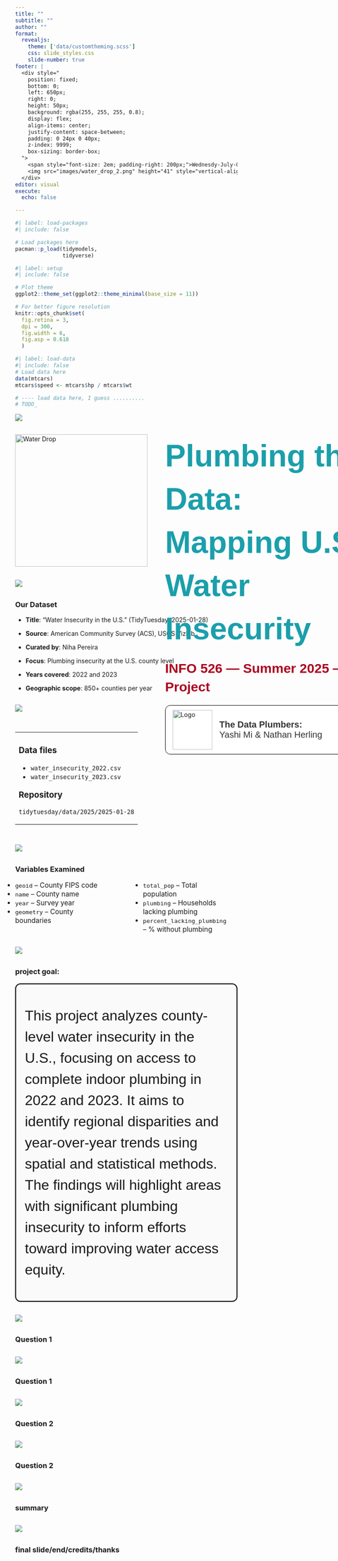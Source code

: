 ```yaml
---
title: ""
subtitle: ""
author: ""
format:
  revealjs:
    theme: ['data/customtheming.scss']
    css: slide_styles.css
    slide-number: true
footer: |
  <div style="
    position: fixed;
    bottom: 0;
    left: 650px;
    right: 0;
    height: 50px;
    background: rgba(255, 255, 255, 0.8);
    display: flex;
    align-items: center;
    justify-content: space-between;
    padding: 0 24px 0 40px;
    z-index: 9999;
    box-sizing: border-box;
  ">
    <span style="font-size: 2em; padding-right: 200px;">Wednesdy-July-02-2025</span>
    <img src="images/water_drop_2.png" height="41" style="vertical-align: middle;" />
  </div>
editor: visual
execute:
  echo: false

---
```


```r
#| label: load-packages
#| include: false

# Load packages here
pacman::p_load(tidymodels,
               tidyverse)

```

```r
#| label: setup
#| include: false

# Plot theme
ggplot2::theme_set(ggplot2::theme_minimal(base_size = 11))

# For better figure resolution
knitr::opts_chunk$set(
  fig.retina = 3, 
  dpi = 300, 
  fig.width = 6, 
  fig.asp = 0.618 
  )
```

```r
#| label: load-data
#| include: false
# Load data here
data(mtcars)
mtcars$speed <- mtcars$hp / mtcars$wt

# ---- load data here, I guess ..........
# TODO_
```
<!-- slide 0 -->
:::{.banner-container style="margin-bottom: 30px;"}
![](images/banner_2.png){.banner-image style="max-width: 100%; height: auto;"}
:::

```{=html}
<div style="position: relative; display: flex; align-items: flex-start; margin-top: 30px; min-height: 300px;">
  
  <!-- Left image -->
  <div style="flex-shrink: 0; margin-right: 40px;">
    <img src="images/blue_water_2.png" alt="Water Drop" style="height: 300px;" />
  </div>

  <!-- Right column: Text + Logo block -->
  <div style="display: flex; flex-direction: column; justify-content: space-between; height: 300px;">
    
    <!-- Text block -->
    <div style="
      font-size: 70px;
      font-weight: bold;
      font-family: Arial, sans-serif;
      text-align: left;
      line-height: 1.4;
      color: #1B9FAB;
    ">
      Plumbing the Data:<br>
      Mapping U.S. Water Insecurity

      <div style="font-size: 30px; margin-top: 20px; color: #AB0520;">
        INFO 526 — Summer 2025 — Final Project
      </div>
    </div>

    <!-- Larger Logo block -->
    <div style="
      display: flex;
      align-items: center;
      border: 1px solid black;
      border-radius: 12px;
      padding: 10px 16px;
      background-color: #fff;
      margin-top: 20px;
      width: 480px;
    ">
      <img src="images/data_plumbers.png" alt="Logo" style="height: 90px; margin-right: 16px;" />
      <span style="
        font-size: 20px;
        font-family: Arial, sans-serif;
        color: #333;
      ">
        <strong>The Data Plumbers:</strong><br>Yashi Mi & Nathan Herling
      </span>
    </div>
  </div>
</div>

```

<!--Slide 1 -->
##
:::{.banner-container style="margin-bottom: 30px;"}
![](images/banner_2.png){.banner-image style="max-width: 100%; height: auto;"}
:::

### Our Dataset 

<div class="cell_text_block">
- **Title**: "Water Insecurity in the U.S." (TidyTuesday, 2025-01-28)  
- **Source**: American Community Survey (ACS), USGS Vizlab  
- **Curated by**: Niha Pereira  

- **Focus**: Plumbing insecurity at the U.S. county level  
- **Years covered**: 2022 and 2023  
- **Geographic scope**: 850+ counties per year
</div>


<!--Slide 2 -->
##
:::{.banner-container style="margin-bottom: 30px;"}
![](images/banner_2.png){.banner-image style="max-width: 100%; height: auto;"}
:::

```{=html}
<div style="width: 100%; display: flex; justify-content: flex-start;">
  <table style="width: 80%;">
    <tr>
      <td style="vertical-align: top;">
        <h3>Data files</h3>
        <ul>
          <li><code>water_insecurity_2022.csv</code></li>
          <li><code>water_insecurity_2023.csv</code></li>
        </ul>
        <h3 style="margin-top: 20px;">Repository</h3>
        <p><code>tidytuesday/data/2025/2025-01-28</code></p>
      </td>
    </tr>
  </table>
</div>
```

<!-- slide 3 -->
##
:::{.banner-container style="margin-bottom: 30px;"}
![](images/banner_2.png){.banner-image style="max-width: 100%; height: auto;"}
:::
### Variables Examined
```{=html}
<div style="
  display: grid;
  grid-template-columns: 1fr 1fr;
  column-gap: 60px;
  width: 95%;
  font-size: 110%;
  margin: 0;
  padding: 0;
">

  <div style="line-height: 1.3;">
    <ul style="margin: 0; padding-left: 0;">
      <li><code>geoid</code> – County FIPS code</li>
      <li><code>name</code> – County name</li>
      <li><code>year</code> – Survey year</li>
      <li><code>geometry</code> – County boundaries</li>
    </ul>
  </div>

  <div style="line-height: 1.3; padding-left: 20px;">
    <ul style="margin: 0; padding-left: 20px;">
      <li><code>total_pop</code> – Total population</li>
      <li><code>plumbing</code> – Households lacking plumbing</li>
      <li><code>percent_lacking_plumbing</code> – % without plumbing</li>
    </ul>
  </div>

</div>

```

<!--Slide 4 -->
##
:::{.banner-container style="margin-bottom: 30px;"}
![](images/banner_2.png){.banner-image style="max-width: 100%; height: auto;"}
:::
### project goal:
<div style="
  border: 2px solid black;
  border-radius: 12px;
  padding: 15px 20px;
  max-width: 800px;
  font-family: Arial, sans-serif;
  font-size: 2rem;
  line-height: 1.5;
  background-color: #fafafa;
  ">
  This project analyzes county-level water insecurity in the U.S., focusing on access to complete indoor plumbing in 2022 and 2023. It aims to identify regional disparities and year-over-year trends using spatial and statistical methods. The findings will highlight areas with significant plumbing insecurity to inform efforts toward improving water access equity.
</div>


<!--Slide 5 -->
##
:::{.banner-container style="margin-bottom: 30px;"}
![](images/banner_2.png){.banner-image style="max-width: 100%; height: auto;"}
:::
### Question 1

<!--Slide 6 -->
##
:::{.banner-container style="margin-bottom: 30px;"}
![](images/banner_2.png){.banner-image style="max-width: 100%; height: auto;"}
:::
### Question 1

<!--Slide 7 -->
##
:::{.banner-container style="margin-bottom: 30px;"}
![](images/banner_2.png){.banner-image style="max-width: 100%; height: auto;"}
:::
### Question 2

<!--Slide 8 -->
##
:::{.banner-container style="margin-bottom: 30px;"}
![](images/banner_2.png){.banner-image style="max-width: 100%; height: auto;"}
:::
### Question 2

<!--Slide 9 -->
##
:::{.banner-container style="margin-bottom: 30px;"}
![](images/banner_2.png){.banner-image style="max-width: 100%; height: auto;"}
:::
### summary

<!--Slide 10 -->
##
:::{.banner-container style="margin-bottom: 30px;"}
![](images/banner_2.png){.banner-image style="max-width: 100%; height: auto;"}
:::
### final slide/end/credits/thanks